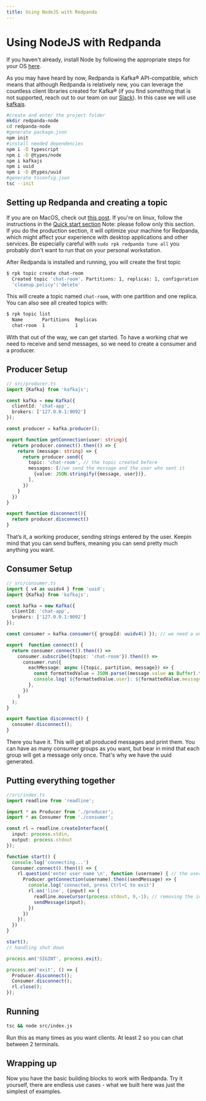 ```yaml
---
title: Using NodeJS with Redpanda
---
```


# Using NodeJS with Redpanda

If you haven't already, install Node by following the appropriate steps for
your OS [here](https://nodejs.org/en/download/package-manager/).

As you may have heard by now, Redpanda is Kafka® API-compatible, which means
that although Redpanda is relatively new, you can leverage the countless client
libraries created for Kafka® (if you find something that is not supported,
reach out to our team on our <a href="https://redpanda.com/slack">Slack</a>).
In this case we will use [kafkajs](https://kafka.js.org/).

```bash
#create and enter the project folder
mkdir redpanda-node
cd redpanda-node
#generate package.json
npm init
#install needed dependencies
npm i -D typescript
npm i -D @types/node
npm i kafkajs
npm i uuid
npm i -D @types/uuid
#generate tsconfig.json
tsc --init
```

## Setting up Redpanda and creating a topic

If you are on MacOS, check out [this post](/docs/quickstart/quick-start-macos).
If you're on linux, follow the instructions in the
[Quick start section](/docs/quickstart/quick-start-linux)
Note: please follow only this section. If you do the production section, it
will optimize your machine for Redpanda, which might affect your experience
with desktop applications and other services. Be especially careful with
`sudo rpk redpanda tune all` you probably don't want to run that on your personal
workstation.


After Redpanda is installed and running, you will create the first topic
```bash
$ rpk topic create chat-room
  Created topic 'chat-room'. Partitions: 1, replicas: 1, configuration:
  'cleanup.policy':'delete'
```
This will create a topic named `chat-room`, with one partition and one replica.
You can also see all created topics with:
```bash
$ rpk topic list
  Name       Partitions  Replicas  
  chat-room  1           1
```

With that out of the way, we can get started. To have a working chat we need to
receive and send messages, so we need to create a consumer and a producer.

## Producer Setup

```typescript
// src/producer.ts
import {Kafka} from 'kafkajs';

const kafka = new Kafka({
  clientId: 'chat-app',
  brokers: ['127.0.0.1:9092']
});

const producer = kafka.producer();

export function getConnection(user: string){
  return producer.connect().then(() => {
    return (message: string) => {
      return producer.send({
        topic: 'chat-room', // the topic created before
        messages: [//we send the message and the user who sent it
          {value: JSON.stringify({message, user})},
        ],
      })
    }
  })
}

export function disconnect(){
  return producer.disconnect()
}
```
That’s it, a working producer, sending strings entered by the user. Keepin mind
that you can send buffers, meaning you can send pretty much anything you want.

## Consumer Setup

```typescript
// src/consumer.ts
import { v4 as uuidv4 } from 'uuid';
import {Kafka} from 'kafkajs';

const kafka = new Kafka({
  clientId: 'chat-app',
  brokers: ['127.0.0.1:9092']
});

const consumer = kafka.consumer({ groupId: uuidv4() }); // we need a unique groupId I'll explain down

export  function connect() {
  return consumer.connect().then(() =>
    consumer.subscribe({topic: 'chat-room'}).then(() =>
      consumer.run({
        eachMessage: async ({topic, partition, message}) => {
          const formattedValue = JSON.parse((message.value as Buffer).toString()); // everything comes as a buffer
          console.log(`${formattedValue.user}: ${formattedValue.message}`)// print the message
        },
      })
    )
  );
}

export function disconnect() {
  consumer.disconnect();
}
```
There you have it. This will get all produced messages and print them. You can
have as many consumer groups as you want, but bear in mind that each group will
get a message only once. That's why we have the uuid generated.

## Putting everything together

```typescript
//src/index.ts
import readline from 'readline';

import * as Producer from './producer';
import * as Consumer from './consumer';

const rl = readline.createInterface({
  input: process.stdin,
  output: process.stdout
});

function start() {
  console.log('connecting...')
  Consumer.connect().then(() => {
    rl.question('enter user name \n', function (username) { // the username to print it along with the messages
      Producer.getConnection(username).then((sendMessage) => {
        console.log('connected, press Ctrl+C to exit')
        rl.on('line', (input) => {
          readline.moveCursor(process.stdout, 0,-1); // removing the input so you don't get duplicated items in terminal
          sendMessage(input);
        })
      })
    });
  })
}

start();
// handling shut down

process.on('SIGINT', process.exit);

process.on('exit', () => {
  Producer.disconnect();
  Consumer.disconnect();
  rl.close();
});
``` 

## Running

```bash
tsc && node src/index.js
```
Run this as many times as you want clients. At least 2 so you can chat between
2 terminals.

## Wrapping up

Now you have the basic building blocks to work with Redpanda. Try it yourself,
there are endless use cases - what we built here was just the simplest of
examples.
